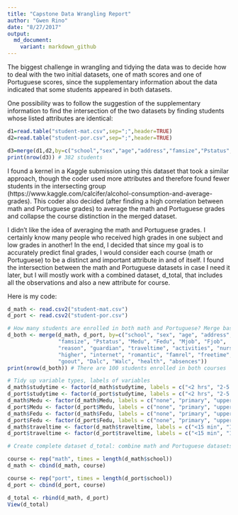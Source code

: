 ```yaml
---
title: "Capstone Data Wrangling Report"
author: "Gwen Rino"
date: "8/27/2017"
output:
  md_document:
    variant: markdown_github
---
```


The biggest challenge in wrangling and tidying the data was to decide how to deal with the two initial datasets, one of math scores and one of Portuguese scores, since the supplementary information about the data indicated that some students appeared in both datasets.  

One possibility was to follow the suggestion of the supplementary information to find the intersection of the two datasets by finding students whose listed attributes are identical:

```r
d1=read.table("student-mat.csv",sep=";",header=TRUE)
d2=read.table("student-por.csv",sep=";",header=TRUE)

d3=merge(d1,d2,by=c("school","sex","age","address","famsize","Pstatus","Medu","Fedu","Mjob","Fjob","reason","nursery","internet"))
print(nrow(d3)) # 382 students
```

I found a kernel in a Kaggle submission using this dataset that took a similar approach, though the coder used more attributes and therefore found fewer students in the intersecting group (https://www.kaggle.com/calcifer/alcohol-consumption-and-average-grades). This coder also decided (after finding a high correlation between math and Portuguese grades) to average the math and Portuguese grades and collapse the course distinction in the merged dataset.

I didn't like the idea of averaging the math and Portuguese grades. I certainly know many people who received high grades in one subject and low grades in another! In the end, I decided that since my goal is to accurately predict final grades, I would consider each course (math or Portuguese) to be a distinct and important attribute in and of itself. I found the intersection between the math and Portuguese datasets in case I need it later, but I will mostly work with a combined dataset, d_total, that includes all the observations and also a new attribute for course.

Here is my code:

```r
d_math <- read.csv2("student-mat.csv")
d_port <- read.csv2("student-por.csv")

# How many students are enrolled in both math and Portuguese? Merge based on attributes not associated with course.
d_both <- merge(d_math, d_port, by=c("school", "sex", "age", "address", 
                "famsize", "Pstatus", "Medu", "Fedu", "Mjob", "Fjob",
                "reason", "guardian", "traveltime", "activities", "nursery",
                "higher", "internet", "romantic", "famrel", "freetime", 
                "goout", "Dalc", "Walc", "health", "absences"))
print(nrow(d_both)) # There are 100 students enrolled in both courses

# Tidy up variable types, labels of variables
d_math$studytime <- factor(d_math$studytime, labels = c("<2 hrs", "2-5 hrs", "5-10 hrs", ">10 hrs"))
d_port$studytime <- factor(d_port$studytime, labels = c("<2 hrs", "2-5 hrs", "5-10 hrs", ">10 hrs"))
d_math$Medu <- factor(d_math$Medu, labels = c("none", "primary", "upper primary", "secondary", "higher"))
d_port$Medu <- factor(d_port$Medu, labels = c("none", "primary", "upper primary", "secondary", "higher"))
d_math$Fedu <- factor(d_math$Fedu, labels = c("none", "primary", "upper primary", "secondary", "higher"))
d_port$Fedu <- factor(d_port$Fedu, labels = c("none", "primary", "upper primary", "secondary", "higher"))
d_math$traveltime <- factor(d_math$traveltime, labels = c("<15 min", "15-30 min", "30 min-1 hr", ">1 hr"))
d_port$traveltime <- factor(d_port$traveltime, labels = c("<15 min", "15-30 min", "30 min-1 hr", ">1 hr"))

# Create complete dataset d_total: combine math and Portuguese datasets with "course" as variable

course <- rep("math", times = length(d_math$school))
d_math <- cbind(d_math, course)

course <- rep("port", times = length(d_port$school))
d_port <- cbind(d_port, course)

d_total <- rbind(d_math, d_port)
View(d_total)
```